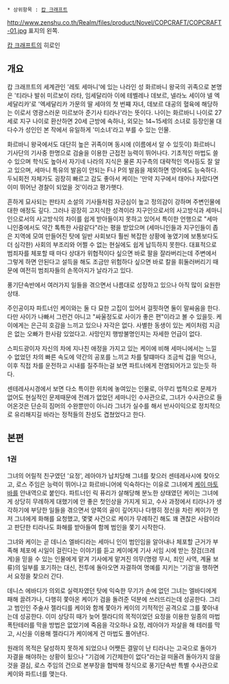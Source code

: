  * 상위항목 : [[캅 크래프트]]

http://www.zenshu.co.th/Realm/files/product/Novel/COPCRAFT/COPCRAFT-01.jpg
표지의 왼쪽.

[[캅 크래프트]]의 히로인

== 개요 ==
캅 크래프트의 세계관인 '레토 세마니'에 있는 나라인 성 화르바니 왕국의 귀족으로 본명은 '티라나 발쉬 미르보이 라타, 임세달리아 이에 테벨레나 데보르, 넬라노 세이야 넬 엑세달리카'로   '엑세달리카 가문의 딸 세야의 첫 번쨰 자녀, 데보르 대공의 혈육에 해당하는 이로서 영광스러운 미르보아 준기사 티라나'라는 뜻이다. 나이는 화르바니 나이로 27세로 지구 나이로 환산하면 20세 근방에 속하나, 외모는 14~15세의 소녀로 등장인물 대다수가 성인인 본 작에서 유일하게 '미소녀'라고 부를 수 있는 인물.

화르바니 왕국에서도 대단히 높은 귀족이며 동시에 (이름에서 알 수 있듯이) 화르바니 기사단의 기사중 한명으로 검술을 이용한 근접전 능력이 뛰어나다. 기초적인 마법도 쓸 수 있으며 학식도 높아서 자기네 나라의 지식은 물론 지구측의 대략적인 역사등도 잘 알고 있으며, 세마니 특유의 발음이 안되는 F나 P의 발음을 제외하면 영어에도 능숙하다. 두뇌회전 자체가도 굉장히 빠르고 감도 좋아서 케이는 '만약 지구에서 태어나 자랐다면 이미 뛰어난 경찰이 되었을 것'이라고 평가햇다.


흔하게 묘사되는 판타지 소설의 기사들처럼 자긍심이 높고 정의감이 강하며 주변인물에 대한 애정도 깊다. 그러나 굉장히 고지식한 성격이라 지구인으로서의 사고방식과 세마니인으로서의 사고방식의 차이를 쉽게 받아들이지 못하고 있어서 특이한 언행으로 "세마니인중에서도 약간 톡특한 사람같다"라는 평을 받았으며 (세마니인들과 지구인들이 좁은 지역에 모여 만들어진 탓에 일반 사회보다 훨씬 복잡한 상황에 놓였기에 보통보다도 더 심각한) 사회의 부조리와 어쩔 수 없는 현실에도 쉽게 납득하지 못한다. 대표적으로 범죄자를 체포할 때 마다 상대가 위협적이다 싶으면 바로 팔을 잘라버리는데 주변에서 그렇게 하면 안된다고 설득을 해도 조금만 위험하다 싶으면 바로 칼을 휘둘러버리기 때문에 여전히 범죄자들의 손목아지가 날라가고 있다.

풍기단속반에서 여러가지 일들을 겪으면서 나름대로 성장하고 있으나 아직 많이 요원한 상태.


주인공이자 파트너인 케이와는 둘 다 묘한 고집이 있어서 걸핏하면 둘이 말싸움을 한다. 다만 사이가 나빠서 그런건 아니고 "싸울정도로 사이가 좋은 편"이라고 볼 수 있을듯. 케이에게는 은근히 호감을 느끼고 있으나 자각은 없다. 사별한 동생이 있는 케이처럼 지금은 없는 오빠가 한사람 있었다고. 사망인지 행방불명인지는 자세한 언급이 없다.

스피드광이자 자신의 차에 지나친 애정을 가지고 있는 케이에 비해 세마니에서는 느낄 수 없었던 차의 빠른 속도에 약간의 공포를 느끼고 차를 탈떄마다 조금씩 겁을 먹으나, 이후 직접 차를 운전하고 시내를 질주하는걸 보면 파트너에게 전염되어가고 있는듯 하다.

센테레사시경에서 보면 다소 특이한 위치에 놓여있는 인물로, 아무리 법적으로 문제가 없어도 현실적인 문제때문에 전례가 없었던 세마니인 수사관으로, 그녀가 수사관으로 들어온것은 단순히 짐머의 수완뿐만이 아니라 그녀가 실수를 해서 반사이익으로 정치적으로 유리해지길 바라는 정적들의 찬성도 겹쳤었다고 한다.


== 본편 ==

=== 1권 ===
그녀의 어릴적 친구였던 '요정', 레아야가 납치당해 그녀를 찾으러 센테레사시에 찾아오고, 로스 주임은 능력이 뛰어나고 화르바니어에 익숙하다는 이유로 그녀에게 [[케이 마토바]]를 안내역으로 붙인다. 파트너인 릭 퓨리가 살해당해 분노한 상태였던 케이는 그녀에게 상당히 무례하게 대했기에 안 좋은 첫인상을 가지게 되고, 수사 과정에서 티라나가 생각하기에 부당한 일들을 겪으면서 양쪽의 골이 깊어지나 다행히 정신을 차린 케이가 먼저 그녀에게 화해를 요청했고, 몇몇 사건으로 케이가 무례하긴 해도 꽤 괜찮은 사람이라고 판단한 티라나도 화해를 받아들여 함께 범인을 쫓기 시작한다.

그녀와 케이는 곧 데니스 엘바디라는 세마니 인이 범인임을 알아내나 체포할 근거가 부족해 체포에 시일이 걸린다는 이야기를 듣고 케이에게 기사 서임 시에 받는 장검(크레게)을 믿을 수 있는 인물에게 맡겨 기사에게 맡겨진 의무(명령 무시, 죄인 사역, 계율 보류)의 일부를 포기하는 대신, 전투에 돌아오면 자결하여 명예를 지키는 '기검'을 행하면서 요정을 찾으러 간다.

데니스 에바디가 의외로 실력자였던 탓에 익숙한 무기가 손에 없던 그녀는 엘바디에게 패해 끌려가나, 다행히 쫓아온 케이가 검을 돌려준 덕분에 쓰러뜨리는데 성공한다. 그리고 범인인 주술사 젤라디를 케이와 함께 쫓아가 케이의 기적적인 공격으로 그를 쫓아내는데 성공한다. 이미 상당히 때가 늦어 젤라디의 목적이었던 요정을 이용한 일종의 마법폭탄테러를 막을 방법은 없었기에 죽음을 각오하나 요정, 레아야가 자살을 해 테러를 막고, 시신을 이용해 젤라디가 케이에게 건 마법도 풀어낸다. 

원래의 목적은 달성하지 못하게 되었으나 어쨋든 결말이 난 티라나는 고국으로 돌아가 자결을 해야하는 상황이 됬으나 "기검에 기간제한이 없다"라는걸 떠올려 돌아가지 않을것을 결심, 로스 주임의 건으로 본부장을 협박해 정식으로 풍기단속반 특별 수사관으로 케이와 파트너를 맺는다.

